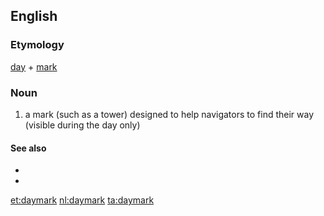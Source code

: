 ==English==

===Etymology===
[[day]] + [[mark]]

===Noun===
{{wikipedia}}
{{en-noun}}
# a mark (such as a tower) designed to help navigators to find their way (visible during the day only)

====See also====
* {{l|en|landmark}}
* {{l|en|seamark}}

[[et:daymark]]
[[nl:daymark]]
[[ta:daymark]]